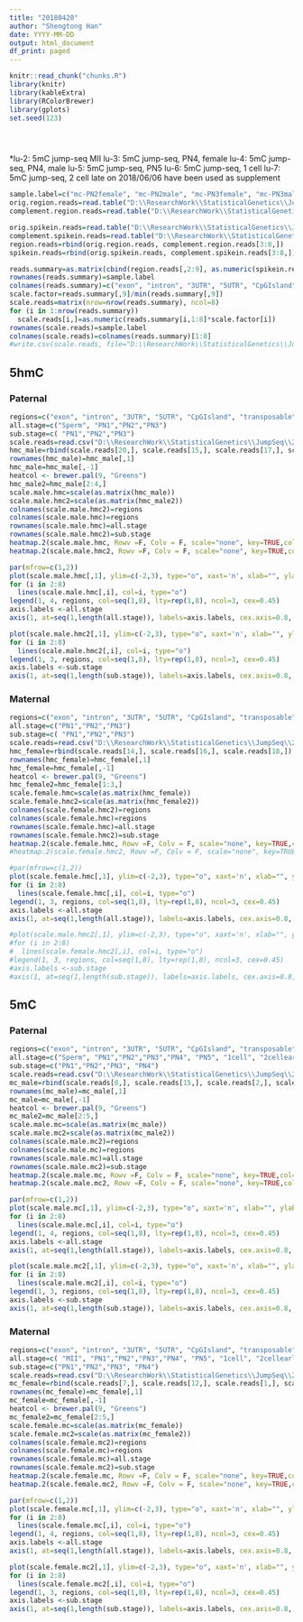 ```yaml
---
title: "20180420"
author: "Shengtong Han"
date: YYYY-MM-DD
output: html_document
df_print: paged
---
```



<!-- The file analysis/chunks.R contains chunks that define default settings
shared across the workflowr files. -->
```r
knitr::read_chunk("chunks.R")
library(knitr)
library(kableExtra)
library(RColorBrewer)
library(gplots)
set.seed(123)
```

<!-- Update knitr chunk options -->
```r
```

<!-- Insert the date the file was last updated -->
```r
```

<!-- Insert the code version (Git commit SHA1) if Git repository exists and R
 package git2r is installed -->
```r
```

<!-- Add your analysis here -->

*lu-2: 5mC jump-seq MII
lu-3: 5mC jump-seq, PN4, female
lu-4: 5mC jump-seq, PN4, male
lu-5: 5mC jump-seq, PN5
lu-6: 5mC jump-seq, 1 cell
lu-7: 5mC jump-seq, 2 cell  late on 2018/06/06 have been used as supplement



```r
sample.label=c("mc-PN2female", "mc-PN2male", "mc-PN3female", "mc-PN3male", "mc-2cellearly", "mc-2celllate",  "mc-MII", "mc-300pgSperm", "mc-300pgSpermRep", "mc-ES", "hmc-50ngSperm", "mc-PN1female", "mc-PN1male", "hmc-PN1female", "hmc-PN1male", "hmc-PN2female", "hmc-PN2male", "hmc-PN3female", "hmc-PN3male", "hmc-300pgSperm", "hmc-300pgSpermRep", "mc-MII", "mc-PN4female", "mc-PN4male", "mc-PN5", "mc-1cell","mc-2celllate")
orig.region.reads=read.table("D:\\ResearchWork\\StatisticalGenetics\\JumpSeq\\20180420\\important.region.reads", header=F)
complement.region.reads=read.table("D:\\ResearchWork\\StatisticalGenetics\\JumpSeq\\20180606\\important.region.reads", header=F, fill=T)[-3,]

orig.spikein.reads=read.table("D:\\ResearchWork\\StatisticalGenetics\\JumpSeq\\20180420\\spike.in.reads", header=F)[-c(11,15),]
complement.spikein.reads=read.table("D:\\ResearchWork\\StatisticalGenetics\\JumpSeq\\20180606\\spike.in.reads", header=F)[-3,]
region.reads=rbind(orig.region.reads, complement.region.reads[3:8,])
spikein.reads=rbind(orig.spikein.reads, complement.spikein.reads[3:8,])

reads.summary=as.matrix(cbind(region.reads[,2:9], as.numeric(spikein.reads[,2])))
rownames(reads.summary)=sample.label
colnames(reads.summary)=c("exon", "intron", "3UTR", "5UTR", "CpGIsland", "transposable", "promoter", "enhancer", "spikein")
scale.factor=reads.summary[,9]/min(reads.summary[,9])
scale.reads=matrix(nrow=nrow(reads.summary), ncol=8)
for (i in 1:nrow(reads.summary))
  scale.reads[i,]=as.numeric(reads.summary[i,1:8]*scale.factor[i])
rownames(scale.reads)=sample.label
colnames(scale.reads)=colnames(reads.summary)[1:8]
#write.csv(scale.reads, file="D:\\ResearchWork\\StatisticalGenetics\\JumpSeq\\20180420\\scale.reads.csv")
```

## 5hmC 


### Paternal 

```r
regions=c("exon", "intron", "3UTR", "5UTR", "CpGIsland", "transposable", "promoter", "enhancer")
all.stage=c("Sperm", "PN1","PN2","PN3")
sub.stage=c( "PN1","PN2","PN3")
scale.reads=read.csv("D:\\ResearchWork\\StatisticalGenetics\\JumpSeq\\20180420\\scale.reads.csv")
hmc_male=rbind(scale.reads[20,], scale.reads[15,], scale.reads[17,], scale.reads[19,])
rownames(hmc_male)=hmc_male[,1]
hmc_male=hmc_male[,-1]
heatcol <- brewer.pal(9, "Greens")
hmc_male2=hmc_male[2:4,]
scale.male.hmc=scale(as.matrix(hmc_male))
scale.male.hmc2=scale(as.matrix(hmc_male2))
colnames(scale.male.hmc2)=regions
colnames(scale.male.hmc)=regions
rownames(scale.male.hmc)=all.stage
rownames(scale.male.hmc2)=sub.stage
heatmap.2(scale.male.hmc, Rowv =F, Colv = F, scale="none", key=TRUE,col=heatcol, symbreaks=T,trace="none", density.info="none",keysize=2, key.xlab=NA, main="Paternal 5hmC", cexCol=0.8)
heatmap.2(scale.male.hmc2, Rowv =F, Colv = F, scale="none", key=TRUE,col=heatcol, symbreaks=T,trace="none", density.info="none",keysize=2, key.xlab=NA, main="Paternal 5hmC", cexCol=0.8)

par(mfrow=c(1,2))
plot(scale.male.hmc[,1], ylim=c(-2,3), type="o", xaxt='n', xlab="", ylab="normalized reads count", col=1, main=" 5hmC-Paternal", cex.main=0.8, cex.lab=0.6)
for (i in 2:8)
  lines(scale.male.hmc[,i], col=i, type="o")
legend(1, 4, regions, col=seq(1,8), lty=rep(1,8), ncol=3, cex=0.45)
axis.labels <-all.stage
axis(1, at=seq(1,length(all.stage)), labels=axis.labels, cex.axis=0.8, las=2)

plot(scale.male.hmc2[,1], ylim=c(-2,3), type="o", xaxt='n', xlab="", ylab="normalized reads count", col=1, main=" 5hmC-Paternal", cex.main=0.8, cex.lab=0.6)
for (i in 2:8)
  lines(scale.male.hmc2[,i], col=i, type="o")
legend(1, 3, regions, col=seq(1,8), lty=rep(1,8), ncol=3, cex=0.45)
axis.labels <-sub.stage
axis(1, at=seq(1,length(sub.stage)), labels=axis.labels, cex.axis=0.8, las=2)
```



### Maternal 

```r
regions=c("exon", "intron", "3UTR", "5UTR", "CpGIsland", "transposable", "promoter", "enhancer")
all.stage=c("PN1","PN2","PN3")
sub.stage=c( "PN1","PN2","PN3")
scale.reads=read.csv("D:\\ResearchWork\\StatisticalGenetics\\JumpSeq\\20180420\\scale.reads.csv")
hmc_female=rbind(scale.reads[14,], scale.reads[16,], scale.reads[18,])
rownames(hmc_female)=hmc_female[,1]
hmc_female=hmc_female[,-1]
heatcol <- brewer.pal(9, "Greens")
hmc_female2=hmc_female[1:3,]
scale.female.hmc=scale(as.matrix(hmc_female))
scale.female.hmc2=scale(as.matrix(hmc_female2))
colnames(scale.female.hmc2)=regions
colnames(scale.female.hmc)=regions
rownames(scale.female.hmc)=all.stage
rownames(scale.female.hmc2)=sub.stage
heatmap.2(scale.female.hmc, Rowv =F, Colv = F, scale="none", key=TRUE,col=heatcol, symbreaks=T,trace="none", density.info="none",keysize=2, key.xlab=NA, main="Maternal 5hmC", cexCol=0.8)
#heatmap.2(scale.female.hmc2, Rowv =F, Colv = F, scale="none", key=TRUE,col=heatcol, symbreaks=T,trace="none", density.info="none",keysize=2, key.xlab=NA, main="Paternal 5hmC", cexCol=0.8)

#par(mfrow=c(1,2))
plot(scale.female.hmc[,1], ylim=c(-2,3), type="o", xaxt='n', xlab="", ylab="normalized reads count", col=1, main=" 5hmC-Maternal", cex.main=0.8, cex.lab=0.6)
for (i in 2:8)
  lines(scale.female.hmc[,i], col=i, type="o")
legend(1, 3, regions, col=seq(1,8), lty=rep(1,8), ncol=3, cex=0.45)
axis.labels <-all.stage
axis(1, at=seq(1,length(all.stage)), labels=axis.labels, cex.axis=0.8, las=2)

#plot(scale.male.hmc2[,1], ylim=c(-2,3), type="o", xaxt='n', xlab="", ylab="normalized reads count", col=1, main=" 5hmC-Paternal", cex.main=0.8, cex.lab=0.6)
#for (i in 2:8)
#  lines(scale.female.hmc2[,i], col=i, type="o")
#legend(1, 3, regions, col=seq(1,8), lty=rep(1,8), ncol=3, cex=0.45)
#axis.labels <-sub.stage
#axis(1, at=seq(1,length(sub.stage)), labels=axis.labels, cex.axis=0.8, las=2)
```


## 5mC


### Paternal 

```r
regions=c("exon", "intron", "3UTR", "5UTR", "CpGIsland", "transposable", "promoter", "enhancer")
all.stage=c("Sperm", "PN1","PN2","PN3","PN4", "PN5", "1cell", "2cellearly", "2celllate", "ES")
sub.stage=c("PN1","PN2","PN3", "PN4")
scale.reads=read.csv("D:\\ResearchWork\\StatisticalGenetics\\JumpSeq\\20180420\\scale.reads.csv")
mc_male=rbind(scale.reads[8,], scale.reads[15,], scale.reads[2,], scale.reads[4,],  scale.reads[24,], scale.reads[25,], scale.reads[26,],  scale.reads[5,], scale.reads[6,], scale.reads[10,] )
rownames(mc_male)=mc_male[,1]
mc_male=mc_male[,-1]
heatcol <- brewer.pal(9, "Greens")
mc_male2=mc_male[2:5,]
scale.male.mc=scale(as.matrix(mc_male))
scale.male.mc2=scale(as.matrix(mc_male2))
colnames(scale.male.mc2)=regions
colnames(scale.male.mc)=regions
rownames(scale.male.mc)=all.stage
rownames(scale.male.mc2)=sub.stage
heatmap.2(scale.male.mc, Rowv =F, Colv = F, scale="none", key=TRUE,col=heatcol, symbreaks=T,trace="none", density.info="none",keysize=2, key.xlab=NA, main="Paternal 5mC", cexCol=0.8)
heatmap.2(scale.male.mc2, Rowv =F, Colv = F, scale="none", key=TRUE,col=heatcol, symbreaks=T,trace="none", density.info="none",keysize=2, key.xlab=NA, main="Paternal 5mC", cexCol=0.8)

par(mfrow=c(1,2))
plot(scale.male.mc[,1], ylim=c(-2,3), type="o", xaxt='n', xlab="", ylab="normalized reads count", col=1, main=" 5mC-Paternal", cex.main=0.8, cex.lab=0.6)
for (i in 2:8)
  lines(scale.male.mc[,i], col=i, type="o")
legend(1, 4, regions, col=seq(1,8), lty=rep(1,8), ncol=3, cex=0.45)
axis.labels <-all.stage
axis(1, at=seq(1,length(all.stage)), labels=axis.labels, cex.axis=0.8, las=2)

plot(scale.male.mc2[,1], ylim=c(-2,3), type="o", xaxt='n', xlab="", ylab="normalized reads count", col=1, main=" 5mC-Paternal", cex.main=0.8, cex.lab=0.6)
for (i in 2:8)
  lines(scale.male.mc2[,i], col=i, type="o")
legend(1, 3, regions, col=seq(1,8), lty=rep(1,8), ncol=3, cex=0.45)
axis.labels <-sub.stage
axis(1, at=seq(1,length(sub.stage)), labels=axis.labels, cex.axis=0.8, las=2)
```


### Maternal 

```r
regions=c("exon", "intron", "3UTR", "5UTR", "CpGIsland", "transposable", "promoter", "enhancer")
all.stage=c( "MII", "PN1","PN2","PN3","PN4", "PN5", "1cell", "2cellearly", "2celllate",  "ES")
sub.stage=c("PN1","PN2","PN3", "PN4")
scale.reads=read.csv("D:\\ResearchWork\\StatisticalGenetics\\JumpSeq\\20180420\\scale.reads.csv")
mc_female=rbind(scale.reads[7,], scale.reads[12,], scale.reads[1,], scale.reads[3,], scale.reads[23,], scale.reads[25,], scale.reads[26,], scale.reads[5,], scale.reads[6,], scale.reads[10,] )
rownames(mc_female)=mc_female[,1]
mc_female=mc_female[,-1]
heatcol <- brewer.pal(9, "Greens")
mc_female2=mc_female[2:5,]
scale.female.mc=scale(as.matrix(mc_female))
scale.female.mc2=scale(as.matrix(mc_female2))
colnames(scale.female.mc2)=regions
colnames(scale.female.mc)=regions
rownames(scale.female.mc)=all.stage
rownames(scale.female.mc2)=sub.stage
heatmap.2(scale.female.mc, Rowv =F, Colv = F, scale="none", key=TRUE,col=heatcol, symbreaks=T,trace="none", density.info="none",keysize=2, key.xlab=NA, main="Maternal 5mC", cexCol=0.8)
heatmap.2(scale.female.mc2, Rowv =F, Colv = F, scale="none", key=TRUE,col=heatcol, symbreaks=T,trace="none", density.info="none",keysize=2, key.xlab=NA, main="Maternal 5mC", cexCol=0.8)

par(mfrow=c(1,2))
plot(scale.female.mc[,1], ylim=c(-2,3), type="o", xaxt='n', xlab="", ylab="normalized reads count", col=1, main=" 5mC-Maternal", cex.main=0.8, cex.lab=0.6)
for (i in 2:8)
  lines(scale.female.mc[,i], col=i, type="o")
legend(1, 4, regions, col=seq(1,8), lty=rep(1,8), ncol=3, cex=0.45)
axis.labels <-all.stage
axis(1, at=seq(1,length(all.stage)), labels=axis.labels, cex.axis=0.8, las=2)

plot(scale.female.mc2[,1], ylim=c(-2,3), type="o", xaxt='n', xlab="", ylab="normalized reads count", col=1, main=" 5mC-Maternal", cex.main=0.8, cex.lab=0.6)
for (i in 2:8)
  lines(scale.female.mc2[,i], col=i, type="o")
legend(1, 3, regions, col=seq(1,8), lty=rep(1,8), ncol=3, cex=0.45)
axis.labels <-sub.stage
axis(1, at=seq(1,length(sub.stage)), labels=axis.labels, cex.axis=0.8, las=2)
```

